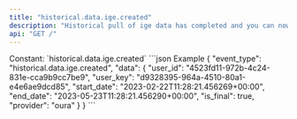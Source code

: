 ```yaml
---
title: "historical.data.ige.created"
description: "Historical pull of ige data has completed and you can now pull data for this resource."
api: "GET /"
---
```

<ResponseField name="event_type" type="const string" required="true">
Constant: `historical.data.ige.created`
</ResponseField>
<ResponseField name="data" type="HistoricalDataCreated" required="true">
<Expandable title="HistoricalDataCreated" defaultOpen="true">
<ResponseField name="user_id" type="string" required="true">
</ResponseField>
<ResponseField name="user_key" type="string" required="true">
</ResponseField>
<ResponseField name="start_date" type="string" required="true">
</ResponseField>
<ResponseField name="end_date" type="string" required="true">
</ResponseField>
<ResponseField name="is_final" type="boolean" required="true">
</ResponseField>
<ResponseField name="provider" type="string" required="true">
</ResponseField>
</Expandable>
</ResponseField>
<ResponseExample>
```json Example
{
  "event_type": "historical.data.ige.created",
  "data": {
    "user_id": "4523fd11-972b-4c24-831e-cca9b9cc7be9",
    "user_key": "d9328395-964a-4510-80a1-e4e6ae9dcd85",
    "start_date": "2023-02-22T11:28:21.456269+00:00",
    "end_date": "2023-05-23T11:28:21.456290+00:00",
    "is_final": true,
    "provider": "oura"
  }
}
```
</ResponseExample>

